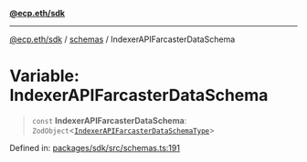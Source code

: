 [**@ecp.eth/sdk**](/sdk-reference/index.mdx)

***

[@ecp.eth/sdk](/sdk-reference/index.mdx) / [schemas](/sdk-reference/schemas/index.mdx) / IndexerAPIFarcasterDataSchema

# Variable: IndexerAPIFarcasterDataSchema

> `const` **IndexerAPIFarcasterDataSchema**: `ZodObject`\<[`IndexerAPIFarcasterDataSchemaType`](/sdk-reference/schemas/type-aliases/IndexerAPIFarcasterDataSchemaType.mdx)\>

Defined in: [packages/sdk/src/schemas.ts:191](https://github.com/ecp-eth/comments-monorepo/blob/main/packages/sdk/src/schemas.ts#L191)

